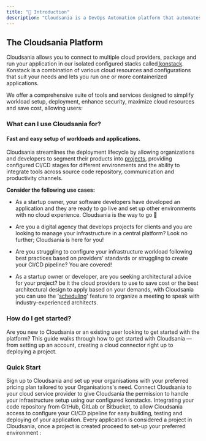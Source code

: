 ```yaml
---
title: "📖 Introduction"
description: "Cloudsania is a DevOps Automation platform that automates, configure and deploys application across various cloud providers. Cloudsania enables you to easily set up your application and infrastructure workloads."
---
```


## The Cloudsania Platform

Cloudsania allows you to connect to multiple cloud providers, package and run your application in our isolated configured stacks called[ konstack](https://app.gitbook.com/o/Ig9yaTRXbH9HdjTjOESC/s/9D0JTnpRisktkAiaEL7H/environments/konstacks).  Konstack is a combination of various cloud resources and configurations that suit your needs and lets you run one or more containerized applications.

We offer a comprehensive suite of tools and services designed to simplify workload setup, deployment, enhance security, maximize cloud resources and save cost, allowing users:

<CardGroup cols={3}>
  <Card title="Connect Your Cloud Service Providers" icon="cloud" iconType="solid" color="#DE5136" href="/CloudServiceProvers" />

  <Card title="Integrate Your Code Repository" icon="code" iconType="solid" color="#DE5136" href="/integrations" />

  <Card title="Deploy Your Projects" icon="rocket" color="#DE5136" href="/projects" />
</CardGroup>

<CardGroup cols={3}>
  <Card title="Schedule a Call" icon="calendar" iconType="solid" color="#DE5136" href="/scheduling" />

  <Card title="Conduct Security Scans" icon="shield" iconType="solid" color="#DE5136" />

  <Card title="Integrate To Slack" icon="slack" iconType="solid" color="#DE5136">

  </Card>
</CardGroup>

### What can I use Cloudsania for?

#### Fast and easy setup of workloads and applications.

Cloudsania streamlines the deployment lifecycle by allowing organizations and developers to segment their products into [projects](https://developer.cloudsania.com/projects/projectMode), providing configured CI/CD stages for different environments and the ability to integrate tools across source code repository, communication and productivity channels.

**Consider the following use cases:**

* As a startup owner, your software developers have developed an application and they are ready to go live and set up other environments with no cloud experience. Cloudsania is the way to go 🚀

* Are you a digital agency that develops projects for clients and you are looking to manage your infrastructure in a central platform? Look no further; Cloudsania is here for you!

* Are you struggling to configure your infrastructure workload following best practices based on providers' standards or struggling to create your CI/CD pipeline? You are covered!

* As a startup owner or developer, are you seeking architectural advice for your project? be it the cloud providers to use to save cost or the best architectural design to apply based on your demands, with Cloudsania you can use the '[scheduling](/o/Ig9yaTRXbH9HdjTjOESC/s/9D0JTnpRisktkAiaEL7H/scheduling)' feature to organize a meeting to speak with industry-experienced architects.

### How do I get started?

Are you new to Cloudsania or an existing user looking to get started with the platform? This guide walks through how to get started with Cloudsania — from setting up an account, creating a cloud connector right up to deploying a project.

### Quick Start

<Steps>
  <Step title="Account Setup">
    Sign up to Cloudsania and set up your organisations with your preferred pricing plan tailored to your Organisations's need.
  </Step>

  <Step title="Connect To Your Cloud Provider">
    Connect Cloudsania to your cloud service provider to give Cloudsania the permission to handle your infrastructure setup using our configured konstacks.
  </Step>

  <Step title="Integrate Your Code Repository">
    Integrating your code repository from  GitHub, GitLab or Bitbucket, to allow Cloudsania access to configure your CI/CD pipeline  for easy building, testing and deploying of your application.
  </Step>

  <Step title="Deploy Your Project">
    Every application is considered a project in Cloudsania, once a project is created proceed to set-up your preferred environment :
  </Step>
</Steps>
